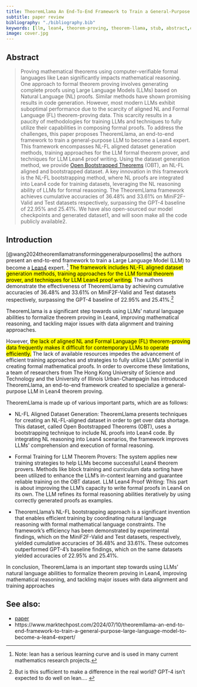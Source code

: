 ```yaml
---
title: TheoremLlama An End-To-End Framework to Train a General-Purpose Large Language Model to Become a Lean4 Expert
subtitle: paper review
bibliography: "./bibliography.bib"
keywords: [llm, lean4, theorem-proving, theorem-llama, stub, abstract,citation]
image: cover.jpg
---
```



## Abstract

>  Proving mathematical theorems using computer-verifiable formal languages like Lean significantly impacts mathematical reasoning. One approach to formal theorem proving involves generating complete proofs using Large Language Models (LLMs) based on Natural Language (NL) proofs. Similar methods have shown promising results in code generation. However, most modern LLMs exhibit suboptimal performance due to the scarcity of aligned NL and Formal Language (FL) theorem-proving data. This
scarcity results in a paucity of methodologies for training LLMs and techniques to fully utilize their capabilities in composing formal proofs. To address the challenges, this paper  proposes TheoremLlama, an end-to-end framework to train a general-purpose LLM to become a Lean4 expert. This framework encompasses NL-FL aligned dataset generation methods, training approaches for the LLM formal theorem prover, and techniques for LLM Lean4 proof writing. Using the dataset generation method, we provide [Open Bootstrapped Theorems](https://huggingface.co/datasets/RickyDeSkywalker/OpenBootstrappedTheorem) (OBT), an NL-FL aligned and bootstrapped dataset. A key innovation in this framework is the NL-FL bootstrapping method, where NL proofs are integrated into Lean4 code for training datasets, leveraging the NL reasoning ability of LLMs for formal reasoning. The TheoremLlama framework achieves cumulative accuracies of 36.48% and 33.61% on MiniF2F-Valid and Test datasets respectively, surpassing the GPT-4 baseline of 22.95% and 25.41%. We have also open-sourced our model checkpoints and generated dataset1, and will soon make all the code publicly available2.

## Introduction

[@wang2024theoremllamatransforminggeneralpurposellms] the authors present an end-to-end framework to train a Large Language Model (LLM) to become a [Lean4](https://github.com/leanprover/lean4) expert. ^[Note: lean has a serious learning curve and is used in many current mathematics research projects.] [The framework includes NL-FL aligned dataset generation methods, training approaches for the LLM formal theorem prover, and techniques for LLM Lean4 proof writing.]{.mark} The authors demonstrate the effectiveness of TheoremLlama by achieving cumulative accuracies of 36.48% and 33.61% on MiniF2F-Valid and Test datasets respectively, surpassing the GPT-4 baseline of 22.95% and 25.41%.^[But is this sufficient to make a difference in the real world? GPT-4 isn't expected to do well on lean.... ]

TheoremLlama is a significant step towards using LLMs’ natural language abilities to formalize theorem proving in Lean4, improving mathematical reasoning, and tackling major issues with data alignment and training approaches.

However, [the lack of aligned NL and Formal Language (FL) theorem-proving data frequently makes it difficult for contemporary LLMs to operate efficiently.]{.mark} The lack of available resources impedes the advancement of efficient training approaches and strategies to fully utilize LLMs’ potential in creating formal mathematical proofs. In order to overcome these limitations, a team of researchers from The Hong Kong University of Science and Technology and the University of Illinois Urban-Champagin has introduced TheoremLlama, an end-to-end framework created to specialize a general-purpose LLM in Lean4 theorem proving.

TheoremLlama is made up of various important parts, which are as follows:

- NL-FL Aligned Dataset Generation: TheoremLlama presents techniques for creating an NL-FL-aligned dataset in order to get over data shortage. This dataset, called Open Bootstrapped Theorems (OBT), uses a bootstrapping technique to include NL proofs into Lean4 code. By integrating NL reasoning into Lean4 scenarios, the framework improves LLMs’ comprehension and execution of formal reasoning.

- Formal Training for LLM Theorem Provers: The system applies new training strategies to help LLMs become successful Lean4 theorem provers. Methods like block training and curriculum data sorting have been utilized to enhance the LLM’s in-context learning and guarantee reliable training on the OBT dataset.
LLM Lean4 Proof Writing: This part is about improving the LLM’s capacity to write formal proofs in Lean4 on its own. The LLM refines its formal reasoning abilities iteratively by using correctly generated proofs as examples.

- TheoremLlama’s NL-FL bootstrapping approach is a significant invention that enables efficient training by coordinating natural language reasoning with formal mathematical language constraints. The framework’s efficiency has been demonstrated by experimental findings, which on the MiniF2F-Valid and Test datasets, respectively, yielded cumulative accuracies of 36.48% and 33.61%. These outcomes outperformed GPT-4’s baseline findings, which on the same datasets yielded accuracies of 22.95% and 25.41%.

In conclusion, TheoremLlama is an important step towards using LLMs’ natural language abilities to formalize theorem proving in Lean4, improving mathematical reasoning, and tackling major issues with data alignment and training approaches 


## See also:

- [paper](https://arxiv.org/abs/2407.03203)
- https://www.marktechpost.com/2024/07/10/theoremllama-an-end-to-end-framework-to-train-a-general-purpose-large-language-model-to-become-a-lean4-expert/


